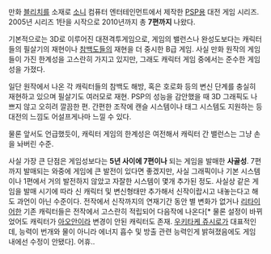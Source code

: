 만화 [[블리치]]를 소재로 [[소니]] 컴퓨터 엔터테인먼트에서 제작한 [[PSP]]용 대전 게임 시리즈. 2005년 시리즈 1탄을 시작으로 2010년까지 총 '''7편까지''' 나왔다.

기본적으로는 3D로 이루어진 대젼격투게임으로, 게임의 밸런스나 완성도보다는 캐릭터들의 필살기의 재현이나 [[참백도]]들의 재현을 더 중시한 B급 게임. 사실 만화 원작의 게임들이 가진 한계성을 고스란히 가지고 있지만, 그래도 캐릭터 게임 중에서는 준수한 게임성을 가졌다. 

일단 원작에서 나온 각 캐릭터들의 참백도 해방, 혹은 호로화 등의 변신 단계를 충실히 재현하고 있으며 필살기도 여러모로 재현. PSP의 성능을 감안했을 때 3D 그래픽도 나쁘지 않고 오히려 깔끔한 편. 간편한 조작에 캔슬 시스템이나 태그 시스템도 지원하는 등 대전의 느낌도 어설프게나마 느낄 수 있다.

물론 앞서도 언급했듯이, 캐릭터 게임의 한계성은 여전해서 캐릭터 간 밸런스는 그냥 손을 놔버린 수준. 

사실 가장 큰 단점은 게임성보다는 '''5년 사이에 7편이나''' 되는 게임을 발매한 '''사골성'''. 7편까지 발매되는 와중에 게임에 큰 발전이 있다면 좋겠지만, 사실 그래픽이나 기본 시스템이나 1편에서 거의 발전하지 않았고 자잘한 시스템이 몇개 추가된 정도. 사실상 같은 게임을 발매 시기에 따라 신 캐릭터 및 변신형태만 추가해서 신작이랍시고 내놓는다고 해도 과언이 아닌 수준이다. 전작에서 신작까지의 연재기간 동안 별 변화가 없거나 [[리타이어]]한 기존 캐릭터들은 전작에서 고스란히 적립되어 다음작에 나온다[* 물론 설정이 바뀌었어도 캐릭터가 [[아오안]]이라 변경이 안된 캐릭터도 존재. [[우키타케 쥬시로]]가 대표적인데, 능력이 번개와 물이 아니라 에너지 흡수 및 방출 관련 능력인게 밝혀졌음에도 게임 내에선 수정이 안됐다]. 어휴..
